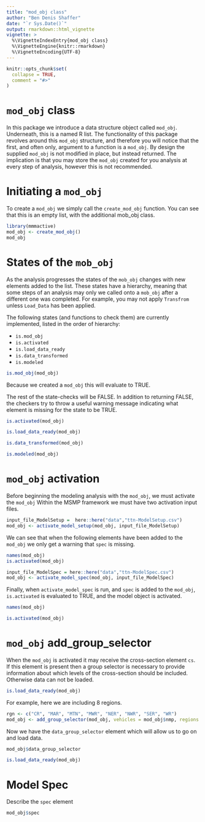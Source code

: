 ```yaml
---
title: "mod_obj class"
author: "Ben Denis Shaffer"
date: "`r Sys.Date()`"
output: rmarkdown::html_vignette
vignette: >
  %\VignetteIndexEntry{mod_obj class}
  %\VignetteEngine{knitr::rmarkdown}
  %\VignetteEncoding{UTF-8}
---
```


```r
knitr::opts_chunk$set(
  collapse = TRUE,
  comment = "#>"
)
```


# `mod_obj` class

In this package we introduce a data structure object called `mod_obj`. Underneath, this is a named R list. The functionality of this package revolves around this `mod_obj` structure, and therefore you will notice that the first, and often only, argument to a function is a `mod_obj`. By design the supplied `mod_obj` is not modified in place, but instead returned. The implication is that you may store the `mod_obj` created for you analysis at every step of analysis, however this is not recommended.


# Initiating a `mod_obj`

To create a `mod_obj` we simply call the `create_mod_obj` function. You can see that this is an empty list, with the additional mob_obj class.
```r
library(mmmactive)
mod_obj <- create_mod_obj()
mod_obj
```


# States of the `mob_obj`

As the analysis progresses the states of the `mob_obj` changes with new elements added to the list. These states have a hierarchy, meaning that some steps of an analysis may only we called onto a `mob_obj` after a different one was completed. For example, you may not apply `Transfrom` unless `Load_Data` has been applied.

The following states (and functions to check them) are currently implemented, listed in the order of hierarchy:

* `is.mod_obj`
* `is.activated`
* `is.load_data_ready`
* `is.data_transformed`
* `is.modeled`

```r
is.mod_obj(mod_obj)
```

Because we created a `mod_obj` this will evaluate to TRUE.

The rest of the state-checks will be FALSE. In addition to returning FALSE, the checkers try to throw a useful warning message indicating what element is missing for the state to be TRUE.

```r
is.activated(mod_obj)
```


```r
is.load_data_ready(mod_obj)
```

```r
is.data_transformed(mod_obj)
```

```r
is.modeled(mod_obj)
```


# `mod_obj` activation

Before beginning the modeling analysis with the `mod_obj`, we must activate the `mod_obj`
Within the MSMP framework we must have two activation input files. 


```r
input_file_ModelSetup =  here::here("data","ttn-ModelSetup.csv")
mod_obj <- activate_model_setup(mod_obj, input_file_ModelSetup)
```

We can see that when the following elements have been added to the `mod_obj` we only get a warning that `spec` is missing.

```r
names(mod_obj)
is.activated(mod_obj)
```


```r
input_file_ModelSpec = here::here("data","ttn-ModelSpec.csv")
mod_obj <- activate_model_spec(mod_obj, input_file_ModelSpec)
```

Finally, when `activate_model_spec` is run, and `spec` is added to the `mod_obj`, `is.activated` is evaluated to TRUE, and the model object is activated. 

```r
names(mod_obj)
```

```r
is.activated(mod_obj)
```


# `mod_obj` add_group_selector

When the `mod_obj` is activated it may receive the cross-section element `cs`. If this element is present then a group selector is necessary to provide information about which levels of the cross-section should be included. Otherwise data can not be loaded.

```r
is.load_data_ready(mod_obj)
```


For example, here we are including 8 regions.

```r
rgn <- c("CR", "MAR", "MTN", "MWR", "NER", "NWR", "SER", "WR")
mod_obj <- add_group_selector(mod_obj, vehicles = mod_obj$nmp, regions = rgn)
```

Now we have the `data_group_selector` element which will allow us to go on and load data.

```r
mod_obj$data_group_selector
```

```r
is.load_data_ready(mod_obj)
```

# Model Spec

Describe the `spec` element

```r
mod_obj$spec
```

